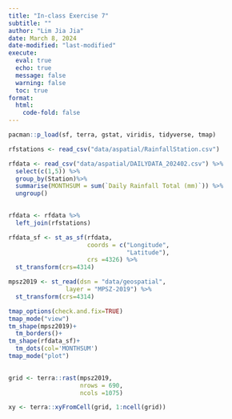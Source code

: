 ```yaml
---
title: "In-class Exercise 7"
subtitle: ""
author: "Lim Jia Jia"
date: March 8, 2024
date-modified: "last-modified"
execute: 
  eval: true
  echo: true
  message: false
  warning: false
  toc: true
format: 
  html:
    code-fold: false
---
```


```r
pacman::p_load(sf, terra, gstat, viridis, tidyverse, tmap)
```

```r
rfstations <- read_csv("data/aspatial/RainfallStation.csv")
```

```r
rfdata <- read_csv("data/aspatial/DAILYDATA_202402.csv") %>%
  select(c(1,5)) %>%
  group_by(Station)%>%
  summarise(MONTHSUM = sum(`Daily Rainfall Total (mm)`)) %>%
  ungroup()
    
```

```r
rfdata <- rfdata %>%
  left_join(rfstations)
```

```r
rfdata_sf <- st_as_sf(rfdata, 
                      coords = c("Longitude",
                                 "Latitude"),
                      crs =4326) %>%
  st_transform(crs=4314)


```

```r
mpsz2019 <- st_read(dsn = "data/geospatial",
                layer = "MPSZ-2019") %>%
  st_transform(crs=4314)

```

```r
tmap_options(check.and.fix=TRUE)
tmap_mode("view")
tm_shape(mpsz2019)+
  tm_borders()+
tm_shape(rfdata_sf)+
  tm_dots(col='MONTHSUM')
tmap_mode("plot")                                                                      
  
```

```r
grid <- terra::rast(mpsz2019,
                    nrows = 690,
                    ncols =1075)

xy <- terra::xyFromCell(grid, 1:ncell(grid))
```
